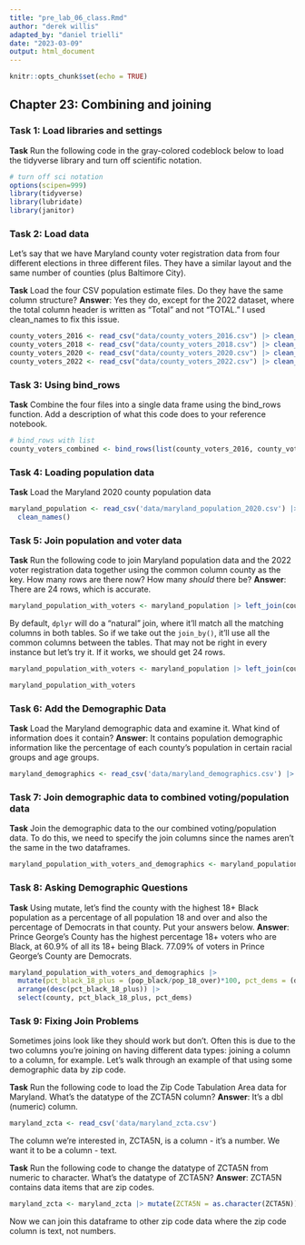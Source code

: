 ```yaml
---
title: "pre_lab_06_class.Rmd"
author: "derek willis"
adapted_by: "daniel trielli"
date: "2023-03-09"
output: html_document
---
```


```r
knitr::opts_chunk$set(echo = TRUE)
```

## Chapter 23: Combining and joining

### Task 1: Load libraries and settings

**Task** Run the following code in the gray-colored codeblock below to load the tidyverse library and turn off scientific notation.

```r
# turn off sci notation
options(scipen=999)
library(tidyverse)
library(lubridate)
library(janitor)
```

### Task 2: Load data

Let's say that we have Maryland county voter registration data from four different elections in three different files. They have a similar layout and the same number of counties (plus Baltimore City).

**Task** Load the four CSV population estimate files. Do they have the same column structure? **Answer**: Yes they do, except for the 2022 dataset, where the total column header is written as "Total" and not "TOTAL." I used clean_names to fix this issue.

```r
county_voters_2016 <- read_csv("data/county_voters_2016.csv") |> clean_names()
county_voters_2018 <- read_csv("data/county_voters_2018.csv") |> clean_names()
county_voters_2020 <- read_csv("data/county_voters_2020.csv") |> clean_names()
county_voters_2022 <- read_csv("data/county_voters_2022.csv") |> clean_names()
```

### Task 3: Using bind_rows

**Task** Combine the four files into a single data frame using the bind_rows function. Add a description of what this code does to your reference notebook.

```r
# bind_rows with list
county_voters_combined <- bind_rows(list(county_voters_2016, county_voters_2018, county_voters_2020, county_voters_2022))
```

### Task 4: Loading population data

**Task** Load the Maryland 2020 county population data

```r
maryland_population <- read_csv('data/maryland_population_2020.csv') |>
  clean_names()
```

### Task 5: Join population and voter data

**Task** Run the following code to join Maryland population data and the 2022 voter registration data together using the common column county as the key. How many rows are there now? How many *should* there be? **Answer**: There are 24 rows, which is accurate.

```r
maryland_population_with_voters <- maryland_population |> left_join(county_voters_2022, join_by("county"))
```

By default, `dplyr` will do a "natural" join, where it'll match all the matching columns in both tables. So if we take out the `join_by()`, it'll use all the common columns between the tables. That may not be right in every instance but let's try it. If it works, we should get 24 rows.

```r
maryland_population_with_voters <- maryland_population |> left_join(county_voters_2022)

maryland_population_with_voters
```

### Task 6: Add the Demographic Data

**Task** Load the Maryland demographic data and examine it. What kind of information does it contain? **Answer**: It contains population demographic information like the percentage of each county's population in certain racial groups and age groups.

```r
maryland_demographics <- read_csv('data/maryland_demographics.csv') |> clean_names()
```

### Task 7: Join demographic data to combined voting/population data

**Task** Join the demographic data to the our combined voting/population data. To do this, we need to specify the join columns since the names aren't the same in the two dataframes.

```r
maryland_population_with_voters_and_demographics <- maryland_population_with_voters |> left_join(maryland_demographics, join_by(county == name))
```

### Task 8: Asking Demographic Questions

**Task** Using mutate, let's find the county with the highest 18+ Black population as a percentage of all population 18 and over and also the percentage of Democrats in that county. Put your answers below. **Answer**: Prince George's County has the highest percentage 18+ voters who are Black, at 60.9% of all its 18+ being Black. 77.09% of voters in Prince George's County are Democrats. 

```r
maryland_population_with_voters_and_demographics |>
  mutate(pct_black_18_plus = (pop_black/pop_18_over)*100, pct_dems = (dem/total)*100) |> 
  arrange(desc(pct_black_18_plus)) |> 
  select(county, pct_black_18_plus, pct_dems)
```

### Task 9: Fixing Join Problems

Sometimes joins look like they should work but don't. Often this is due to the two columns you're joining on having different data types: joining a <chr> column to a <dbl> column, for example. Let's walk through an example of that using some demographic data by zip code.

**Task** Run the following code to load the Zip Code Tabulation Area data for Maryland. What's the datatype of the ZCTA5N column? **Answer**: It's a dbl (numeric) column.

```r
maryland_zcta <- read_csv('data/maryland_zcta.csv')
```

The column we're interested in, ZCTA5N, is a <dbl> column - it's a number. We want it to be a <chr> column - text.

**Task** Run the following code to change the datatype of ZCTA5N from numeric to character. What's the datatype of ZCTA5N? **Answer**: ZCTA5N contains data items that are zip codes. 

```r
maryland_zcta <- maryland_zcta |> mutate(ZCTA5N = as.character(ZCTA5N))
```

Now we can join this dataframe to other zip code data where the zip code column is text, not numbers.
